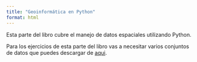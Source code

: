 ```yaml
---
title: "Geoinformática en Python"
format: html
---
```


Esta parte del libro cubre el manejo de datos espaciales utilizando Python.

Para los ejercicios de esta parte del libro vas a necesitar varios conjuntos de datos que puedes descargar de [aqui](https://www.dropbox.com/sh/ikl1f698rjx9uag/AAD_7bcvipFk6pWQ2IvP1gsZa?dl=1).